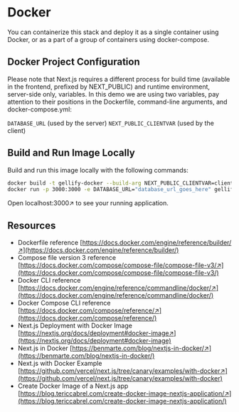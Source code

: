 # Docker

You can containerize this stack and deploy it as a single container using Docker, or as a part of a group of containers using docker-compose.

## Docker Project Configuration

Please note that Next.js requires a different process for build time (available in the frontend, prefixed by NEXT_PUBLIC) and runtime environment, server-side only, variables. In this demo we are using two variables, pay attention to their positions in the Dockerfile, command-line arguments, and docker-compose.yml:

`DATABASE_URL` (used by the server)
`NEXT_PUBLIC_CLIENTVAR` (used by the client)

## Build and Run Image Locally

Build and run this image locally with the following commands:

```sh
docker build -t gellify-docker --build-arg NEXT_PUBLIC_CLIENTVAR=clientvar .
docker run -p 3000:3000 -e DATABASE_URL="database_url_goes_here" gellify-docker
```

Open localhost:3000↗ to see your running application.

## Resources
- Dockerfile reference [https://docs.docker.com/engine/reference/builder/↗](https://docs.docker.com/engine/reference/builder/)
- Compose file version 3 reference [https://docs.docker.com/compose/compose-file/compose-file-v3/↗](https://docs.docker.com/compose/compose-file/compose-file-v3/)
- Docker CLI reference [https://docs.docker.com/engine/reference/commandline/docker/↗](https://docs.docker.com/engine/reference/commandline/docker/)
- Docker Compose CLI reference [https://docs.docker.com/compose/reference/↗](https://docs.docker.com/compose/reference/)
- Next.js Deployment with Docker Image [https://nextjs.org/docs/deployment#docker-image↗](https://nextjs.org/docs/deployment#docker-image)
- Next.js in Docker [https://benmarte.com/blog/nextjs-in-docker/↗](https://benmarte.com/blog/nextjs-in-docker/)
- Next.js with Docker Example [https://github.com/vercel/next.js/tree/canary/examples/with-docker↗](https://github.com/vercel/next.js/tree/canary/examples/with-docker)
- Create Docker Image of a Next.js app [https://blog.tericcabrel.com/create-docker-image-nextjs-application/↗](https://blog.tericcabrel.com/create-docker-image-nextjs-application/)